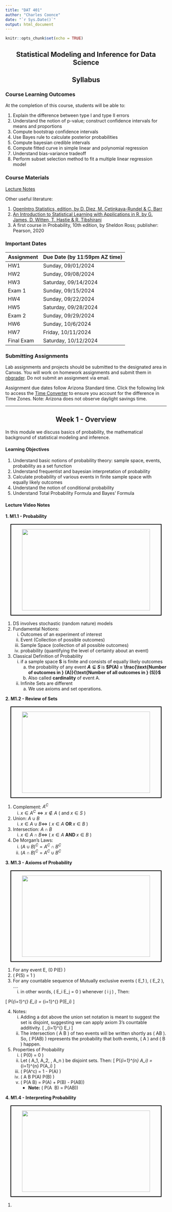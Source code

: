 ```yaml
---
title: "DAT 401"
author: "Charles Coonce"
date: "`r Sys.Date()`"
output: html_document
---
```


```r
knitr::opts_chunk$set(echo = TRUE)


```

::: {style="text-align: center;"}
# Statistical Modeling and Inference for Data Science
:::

::: {style="text-align: center;"}
## Syllabus
:::

### Course Learning Outcomes

At the completion of this course, students will be able to:

1.  Explain the difference between type I and type II errors
2.  Understand the notion of p-value; construct confidence intervals for means and proportions
3.  Compute bootstrap confidence intervals
4.  Use Bayes rule to calculate posterior probabilities
5.  Compute bayesian credible intervals
6.  Compute fitted curve in simple linear and polynomial regression
7.  Understand bias-variance tradeoff
8.  Perform subset selection method to fit a multiple linear regression model

### Course Materials

[Lecture Notes](https://math.la.asu.edu/~samara/StatMod-lectures)

Other useful literature:

1.  [OpenIntro Statistics, edition, by D. Diez, M. Çetinkaya-Rundel & C. Barr](https://leanpub.com/openintro-statistics)
2.  [An Introduction to Statistical Learning with Applications in R, by G. James, D. Witten, T. Hastie & R. Tibshirani](https://www.statlearning.com/)
3.  A first course in Probability, 10th edition, by Sheldon Ross; publisher: Pearson, 2020

### Important Dates

::: {style="text-align: center;"}
| Assignment | Due Date (by 11:59pm AZ time) |
|------------|-------------------------------|
| HW1        | Sunday, 09/01/2024            |
| HW2        | Sunday, 09/08/2024            |
| HW3        | Saturday, 09/14/2024          |
| Exam 1     | Sunday, 09/15/2024            |
| HW4        | Sunday, 09/22/2024            |
| HW5        | Saturday, 09/28/2024          |
| Exam 2     | Sunday, 09/29/2024            |
| HW6        | Sunday, 10/6/2024             |
| HW7        | Friday, 10/11/2024            |
| Final Exam | Saturday, 10/12/2024          |
:::

### Submitting Assignments

Lab assignments and projects should be submitted to the designated area in Canvas. You will work on homework assignments and submit them in [nbgrader](https://mathds.asu.edu/). Do not submit an assignment via email.

Assignment due dates follow Arizona Standard time. Click the following link to access the [Time Converter](http://www.thetimezoneconverter.com/) to ensure you account for the difference in Time Zones. Note: Arizona does not observe daylight savings time.

------------------------------------------------------------------------

::: {style="text-align: center;"}
## Week 1 - Overview
:::

In this module we discuss basics of probability, the mathematical background of statistical modeling and inference.

#### Learning Objectives

1.  Understand basic notions of probability theory: sample space, events, probability as a set function
2.  Understand frequentist and bayesian interpretation of probability
3.  Calculate probability of various events in finite sample space with equally likely outcomes
4.  Understand the notion of conditional probability
5.  Understand Total Probability Formula and Bayes' Formula

#### Lecture Video Notes

<b> 1. M1.1 - Probability </b>

::: {style="text-align: center; border: 2px solid black; margin: 1rem;"}
<p><a href="https://canvas.asu.edu/courses/200987/pages/module-1-learning-materials?module_item_id=14590463&amp;wvideo=q9ac7mdo9p#v1"><img src="https://embed-ssl.wistia.com/deliveries/4e259c2fb1e079258bbdbd8a4beb8f25ad87a2be.jpg?image_play_button_size=2x&amp;image_crop_resized=960x608&amp;image_play_button=1&amp;image_play_button_color=8c1d40e0" width="400" height="253.75" style="width: 400px; height: 253.75px;"/></a></p>
:::

1.  DS involves stochastic (random nature) models
2.  Fundamental Notions:
    i.  Outcomes of an experiment of interest
    ii. Event (Collection of possible outcomes)
    iii. Sample Space (collection of all possible outcomes)
    iv. probability (quantifying the level of certainty about an event)
3.  Classical Definition of Probability
    i.  if a sample space <b>S</b> is finite and consists of equally likely outcomes
        a.  the probability of any event <b> $A \subseteq S$ </b> is <b> $P(A) = \frac{\text{Number of outcomes in } (A)}{\text{Number of all outcomes in } (S)}$ </b>
        b.  Also called <b>cardinality</b> of event A.
    ii. Infinite Sets are different
        a.  We use axioms and set operations.

<b> 2. M1.2 - Review of Sets </b>

::: {style="text-align: center; border: 2px solid black; margin: 1rem;"}
<p><a href="https://canvas.asu.edu/courses/200987/pages/module-1-learning-materials?module_item_id=14590463&amp;wvideo=ipca5xa5bt#v1"><img src="https://embed-ssl.wistia.com/deliveries/4c0d34c730b716cba13640917a4355213ae84290.jpg?image_play_button_size=2x&amp;image_crop_resized=960x608&amp;image_play_button=1&amp;image_play_button_color=8c1d40e0" width="400" height="253.75" style="width: 400px; height: 253.75px;"/></a></p>
:::

1.  Complement: $A^C$
    i.  $x \in A^C \iff x \notin A$ ( and $x \in S$ )
2.  Union: $A \cup B$
    i.  $x \in A \cup B \iff$ ( $x \in A$ <b> OR </b> $x \in B$ )
3.  Intersection: $A \cap B$
    i.  $x \in A \cap B \iff$ ( $x \in A$ <b> AND </b> $x \in B$ )
4.  De Morgan's Laws:
    i.  $( A \cup B )^C = A^C \cap B^C$
    ii. $( A \cap B)^C = A^C \cup B^C$

<b> 3. M1.3 - Axioms of Probability </b>

::: {style="text-align: center; border: 2px solid black; margin: 1rem;"}
<p><a href="https://canvas.asu.edu/courses/200987/pages/module-1-learning-materials?module_item_id=14590463&amp;wvideo=dffidcqrqy"><img src="https://embed-ssl.wistia.com/deliveries/5cb10d91137f9f011f42ed8fd1c1aaad7747691d.jpg?image_play_button_size=2x&amp;image_crop_resized=960x608&amp;image_play_button=1&amp;image_play_button_color=8c1d40e0" width="400" height="253.75" style="width: 400px; height: 253.75px;"/></a></p>
:::

1.  For any event E, \(0 \leq P(E) \leq 1 \)
2. \( P(S) = 1 \)
3. For any countable sequence of Mutually exclusive events \( E_1 \), \( E_2 \), ....
    i. in other words, \( E_i \cap E_j = 0 \) whenever \( i \neq j \) , Then:
    
\[
P\left(\bigcup_{i=1}^{\infty} E_i\right) = \sum_{i=1}^{\infty} P(E_i)
\]

4. Notes:
    i. Adding a dot above the union set notation is meant to suggest the set is disjoint, suggesting we can apply axiom 3's countable additivity. 
\[
\dot{\bigcup}_{i=1}^{\infty} E_i
\]
    ii. The intersection \( A \cap B \) of two events will be written shortly as \( AB \). So, \( P(AB) \) represents the probability that both events, \( A \) and \( B \) happen.
5. Properties of Probability
    i. \( P(0) = 0 \)
    ii. Let \( A_1, A_2, \dots ,  A_n \) be disjoint sets. Then:
\[
P\left(\bigcup_{i=1}^{n} A_i\right) = \sum_{i=1}^{n} P(A_i)
\]
    iii. \( P(A^c) = 1 - P(A) \)
    iv. \( A \subseteq B \mapsto P(A) \leq P(B) \)
    v. \( P(A \cup B) = P(A) + P(B) - P(AB)\) 
        - <b>Note:</b> \( P(A \cap\ B) = P(AB)\)
        
<b> 4. M1.4 - Interpreting Probability </b>

::: {style="text-align: center; border: 2px solid black; margin: 1rem;"}
<p><a href="https://canvas.asu.edu/courses/200987/pages/module-1-learning-materials?module_item_id=14590463&amp;wvideo=wdgx8w3bhe"><img src="https://embed-ssl.wistia.com/deliveries/7a5a3fe2e561a4d8030295e4ac9fb8b7753e12b1.jpg?image_play_button_size=2x&amp;image_crop_resized=960x608&amp;image_play_button=1&amp;image_play_button_color=8c1d40e0" width="400" height="253.75" style="width: 400px; height: 253.75px;"></a></p>
:::

1.  




